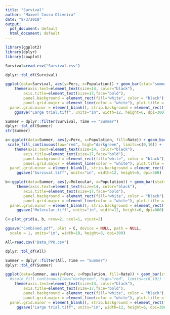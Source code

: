 ```yaml
---
title: "Survival"
author: "Maxwel Coura Oliveira"
date: "8/3/2018"
output:
  pdf_document: default
  html_document: default
---
```



```r
library(ggplot2)
library(dplyr)
library(cowplot)
```


```r
Survival=read.csv("Survival.csv")

dplyr::tbl_df(Survival)
```

```r
ggplot(data=Survival, aes(y=Perc, x=Population)) + geom_bar(stat="summary", fun.y="mean", fill="red", width=0.5) +
    theme(axis.text=element_text(size=14, color="black"), 
        axis.title=element_text(size=17,face="bold"), 
        panel.background = element_rect(fill="white", color = "black"), axis.text.x = element_text(angle = 90, hjust = 1),
        panel.grid.major = element_line(color = "white"), plot.title = element_text(lineheight=.8, face="bold", hjust = 0.5),
  panel.grid.minor = element_blank(), strip.background = element_rect(fill="lightblue", color="black"), strip.text.y = element_text(size = 16, color="black"), strip.text.x = element_text(size = 16, color="black")) + ylim(0,100) + facet_grid(Herbicide~Time) + labs(y="% Survival", x="Population") +
    ggsave("Large trial.tiff", units="in", width=12, height=6, dpi=300)
```


```r
Summer = dplyr::filter(Survival, Time == "Summer")
dplyr::tbl_df(Summer)
str(Summer)
```


```r
a<-ggplot(data=Summer, aes(y=Perc, x=Population, fill=Rate)) + geom_bar(stat="identity", width=0.5, aes(fill=Rate)) +
 scale_fill_continuous(low="red", high="darkgreen", limits=c(0,10)) +
    theme(axis.text=element_text(size=14, color="black"), 
        axis.title=element_text(size=17,face="bold"), 
        panel.background = element_rect(fill="white", color = "black"), axis.text.x = element_text(angle = 90, hjust = 1), legend.position="none",
        panel.grid.major = element_line(color = "white"), plot.title = element_text(lineheight=.8, face="bold", hjust = 0.5),
  panel.grid.minor = element_blank(), strip.background = element_rect(fill="lightblue", color="black"), strip.text.y = element_text(size = 16, color="black"), strip.text.x = element_text(size = 16, color="black")) + ylim(0,100) + facet_grid(~Herbicide) + labs(y="% Survival", x="Population") +
     ggsave("Survival.tiff", units="in", width=12, height=6, dpi=300)
```






```r
b<-ggplot(data=Summer, aes(y=Molecular, x=Population)) + geom_bar(stat="identity", width=0.5) +
     theme(axis.text=element_text(size=14, color="black"), 
        axis.title=element_text(size=17,face="bold"), 
        panel.background = element_rect(fill="white", color = "black"), axis.text.x = element_text(angle = 90, hjust = 1),
        panel.grid.major = element_line(color = "white"), plot.title = element_text(lineheight=.8, face="bold", hjust = 0.5),
  panel.grid.minor = element_blank(), strip.background = element_rect(fill="lightblue", color="black"), strip.text.y = element_text(size = 16, color="black"), strip.text.x = element_text(size = 16, color="black")) + ylim(0,100) + facet_grid(~Herbicide) + labs(y="% Resistant Plants Molecular Screening", x="Population") +
     ggsave("Molecular.tiff", units="in", width=12, height=6, dpi=800)
```



```r
C<-plot_grid(a, b, nrow=2, ncol=1, vjust=2) 
```

```r
ggsave("Combined.pdf", plot = C, device = NULL, path = NULL,
  scale = 1, units="in", width=18, height=8, dpi=300)
```












```r
All=read.csv("Data_PPO.csv")

dplyr::tbl_df(All)
```


```r
Summer = dplyr::filter(All, Time == "Summer")
dplyr::tbl_df(Summer)
```















```r
ggplot(data=Summer, aes(y=Perc, x=Population, fill=Rate)) + geom_bar(stat="identity", width=0.5, aes(fill=Rate)) +
  #scale_fill_continuous(low="darkgreen", high="red", limits=c(0,10)) +
    theme(axis.text=element_text(size=14, color="black"), 
        axis.title=element_text(size=17,face="bold"), 
        panel.background = element_rect(fill="white", color = "black"), axis.text.x = element_text(angle = 90, hjust = 1),
        panel.grid.major = element_line(color = "white"), plot.title = element_text(lineheight=.8, face="bold", hjust = 0.5),
  panel.grid.minor = element_blank(), strip.background = element_rect(fill="lightblue", color="black"), strip.text.y = element_text(size = 16, color="black"), strip.text.x = element_text(size = 16, color="black")) + ylim(0,100) + facet_grid(~Herbicide) + labs(y="% Survival", x="Population") +
     ggsave("Large trial.tiff", units="in", width=12, height=6, dpi=300)
```




